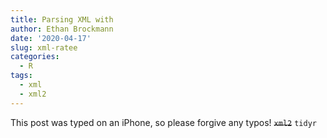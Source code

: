 ```yaml
---
title: Parsing XML with 
author: Ethan Brockmann
date: '2020-04-17'
slug: xml-ratee
categories:
  - R
tags:
  - xml
  - xml2
---
```


This post was typed on an iPhone, so please forgive any typos!
~~`xml2`~~ `tidyr`
